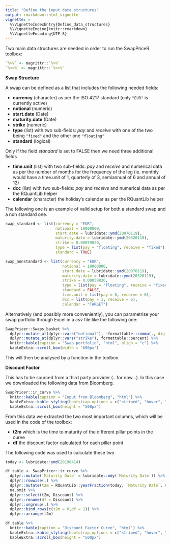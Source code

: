```yaml
---
title: "Define the input data structures"
output: rmarkdown::html_vignette
vignette: >
  %\VignetteIndexEntry{Define_data_structures}
  %\VignetteEngine{knitr::rmarkdown}
  %\VignetteEncoding{UTF-8}
---
```

Two main data structures are needed in order to run the SwapPriceR toolbox:

```r
`%>%` <- magrittr::`%>%`
`%<>%` <- magrittr::`%<>%`
```

**Swap Structure**

A swap can be defined as a list that includes the following needed fields:

* **currency** (character) as per the ISO 4217 standard (only `"EUR"` is currently active)
* **notional** (numeric)
* **start.date** (Date)
* **maturity.date** (Date)
* **strike** (numeric)
* **type** (list) with two sub-fields: *pay* and *receive* with one of the two being
`"fixed"` and the other one `"floating"`
* **standard** (logical) 

Only if the field *standard* is set to FALSE then we need three additional fields

* **time.unit** (list) with two sub-fields: *pay* and *receive* and numerical data as per the number of months for the frequency of the leg (ie. monthly would have a time.unit of 1, quarterly of 3, semiannual of 6 and annual of 12)
* **dcc** (list) with two sub-fields: *pay* and *receive* and numerical data as per the RQuantLib helper
* **calendar** (character) the holiday's calendar as per the RQuantLib helper

The following one is an example of valid setup for both a standard swap and a non standard one.

```r
swap_standard <- list(currency = "EUR",
                      notional = 10000000,
                      start.date = lubridate::ymd(20070119),
                      maturity.date = lubridate::ymd(20320119),
                      strike = 0.00059820,
                      type = list(pay = "floating", receive = "fixed"),
                      standard = TRUE)

swap_nonstandard <- list(currency = "EUR",
                         notional = 10000000,
                         start.date = lubridate::ymd(20070119),
                         maturity.date = lubridate::ymd(20320119),
                         strike = 0.00059820,
                         type = list(pay = "floating", receive = "fixed"),
                         standard = FALSE,
                         time.unit = list(pay = 6, receive = 6),
                         dcc = list(pay = 1, receive = 6),
                         calendar = "TARGET")
```

Alternatively (and possibly more conveniently), you can parametrise your swap portfolio through Excel in a *csv* file like the following one:

```r
SwapPricer::Swaps_basket %>% 
  dplyr::mutate_at(dplyr::vars("notional"), ~formattable::comma(., digits = 0)) %>%
  dplyr::mutate_at(dplyr::vars("strike"), formattable::percent) %>% 
  knitr::kable(caption = "Swap portfolio", "html", align = "c") %>% 
  kableExtra::scroll_box(width = "690px")
```

This will then be analysed by a function in the toolbox.

**Discount Factor**

This has to be sourced from a third party provider (...for now...). 
In this case we downloaded the following data from Bloomberg.

```r
SwapPricer::ir_curve %>% 
  knitr::kable(caption = "Input from Bloomberg", "html") %>% 
  kableExtra::kable_styling(bootstrap_options = c("striped", "hover", "condensed", "responsive")) %>% 
  kableExtra::scroll_box(height = "500px")
```

From this data we extracted the two most important columns, which will be used in the code of the toolbox:

* **t2m** which is the time to maturity of the different pillar points in the curve
* **df** the discount factor calculated for each pillar point

The following code was used to calculate these two 

```r
today <- lubridate::ymd(20190414)

df.table <- SwapPricer::ir_curve %>% 
  dplyr::mutate(`Maturity Date` = lubridate::mdy(`Maturity Date`)) %>% 
  dplyr::rowwise(.) %>% 
  dplyr::mutate(t2m = RQuantLib::yearFraction(today, `Maturity Date`, 6)) %>% 
  na.omit %>% 
  dplyr::select(t2m, Discount) %>%
  dplyr::rename(df = Discount) %>% 
  dplyr::ungroup(.) %>% 
  dplyr::bind_rows(c(t2m = 0,df = 1)) %>% 
  dplyr::arrange(t2m)

df.table %>% 
  knitr::kable(caption = "Discount Factor Curve", "html") %>% 
  kableExtra::kable_styling(bootstrap_options = c("striped", "hover", "condensed", "responsive")) %>% 
  kableExtra::scroll_box(height = "500px")
```

